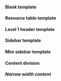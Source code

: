 #### Blank template
<Preview name="patterns-layouts-blank-template--blank-template" />

#### Resource table template
<Preview name="patterns-layouts-resource-table-template--resource-table-template" />

#### Level 1 header template
<Preview name="patterns-layouts-level-1-header-template--level-1-header-template" />

#### Sidebar template
<Preview name="patterns-layouts-sidebar-template--sidebar-template" />

#### Mini sidebar template
<Preview name="patterns-layouts-mini-sidebar-template--mini-sidebar-template" />

#### Content division
##### Narrow width content
<Preview name="patterns-layouts-narrow-width-content-template--narrow-width-content-template" />